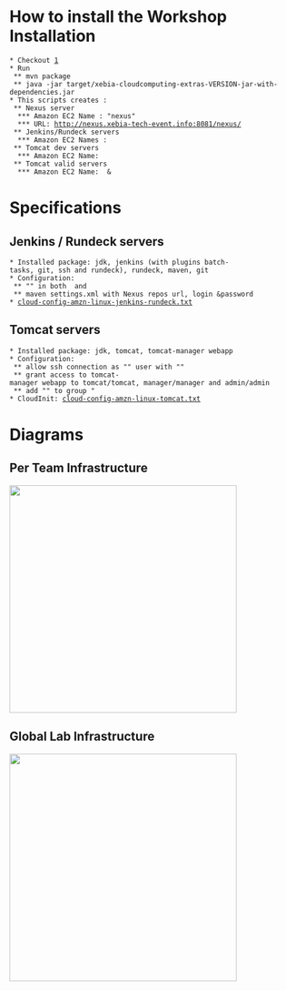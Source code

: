 = How to install the Workshop Installation =

 * Checkout [https://xebia-france.googlecode.com/svn/cloudcomputing/xebia-cloudcomputing-extras/trunk]
 * Run {{{fr.xebia.workshop.continuousdelivery.ContinuousDeliveryInfrastructureCreator}}}
  ** mvn package
  ** java -jar target/xebia-cloudcomputing-extras-VERSION-jar-with-dependencies.jar
 * This scripts creates :
  ** Nexus server 
   *** Amazon EC2 Name : "nexus"
   *** URL: http://nexus.xebia-tech-event.info:8081/nexus/
  ** Jenkins/Rundeck servers
   *** Amazon EC2 Names : 
  ** Tomcat dev servers
   *** Amazon EC2 Name: {{{tomcat-${team-identifier}-dev-1}}}
  ** Tomcat valid servers
   *** Amazon EC2 Name: {{{tomcat-${team-identifier}-valid-1}}} & {{{tomcat-${team-identifier}-valid-2}}}

= Specifications =

== Jenkins / Rundeck servers ==

 * Installed package: jdk, jenkins (with plugins batch-tasks, git, ssh and rundeck), rundeck, maven, git
 * Configuration: 
  ** "{{{continuous-delivery-workshop.pem}}}" in both {{{${jenkins-user-home}/.ssh}}} and {{{${rundeck-user-home}/.ssh}}}
  ** maven settings.xml with Nexus repos url, login &password
 * [http://xebia-france.googlecode.com/svn/cloudcomputing/xebia-cloudcomputing-extras/trunk/src/main/resources/fr/xebia/workshop/continuousdelivery/cloud-config-amzn-linux-jenkins-rundeck.txt cloud-config-amzn-linux-jenkins-rundeck.txt]
 


== Tomcat servers ==

 * Installed package: jdk, tomcat, tomcat-manager webapp
 * Configuration: 
  ** allow ssh connection as "{{{tomcat}}}" user with "{{{continuous-delivery-workshop.pem}}}"
  ** grant access to tomcat-manager webapp to tomcat/tomcat, manager/manager and admin/admin
  ** add "{{{ec2-user}}}" to group {{{tomcat}}}"
 * CloudInit: [https://xebia-france.googlecode.com/svn/cloudcomputing/xebia-cloudcomputing-extras/trunk/src/main/resources/fr/xebia/workshop/continuousdelivery/cloud-config-amzn-linux-tomcat.txt cloud-config-amzn-linux-tomcat.txt]

= Diagrams =


== Per Team Infrastructure ==

<img width="400" src="http://xebia-france.googlecode.com/svn/wiki/cont-delivery-img/per-team-infrastructure.png" />

== Global Lab Infrastructure ==

<img width="400" src="http://xebia-france.googlecode.com/svn/wiki/cont-delivery-img/global-infrastructure.png" />